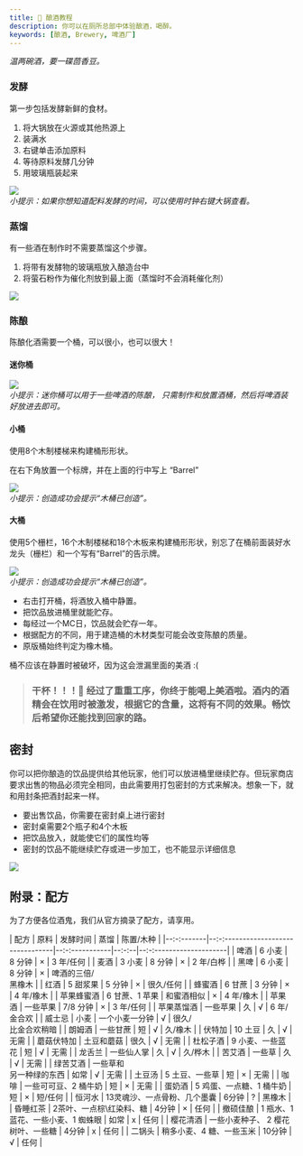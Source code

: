 ```yaml
---
title: 🍺 酿酒教程
description: 你可以在厕所总部中体验酿酒，喝醉。
keywords: [酿酒, Brewery, 啤酒厂]
---
```


*温两碗酒，要一碟茴香豆。*

### 发酵

第一步包括发酵新鲜的食材。

1. 将大锅放在火源或其他热源上
2. 装满水
3. 右键单击添加原料
4. 等待原料发酵几分钟
5. 用玻璃瓶装起来

![](/img/brewery/1.png)  
*小提示：如果你想知道配料发酵的时间，可以使用时钟右键大锅查看。*

### 蒸馏

有一些酒在制作时不需要蒸馏这个步骤。

1. 将带有发酵物的玻璃瓶放入酿造台中
2. 将萤石粉作为催化剂放到最上面（蒸馏时不会消耗催化剂）

![](/img/brewery/2.png)

### 陈酿

陈酿化酒需要一个桶，可以很小，也可以很大！

#### 迷你桶

![](/img/brewery/mini.png)  
*小提示：迷你桶可以用于一些啤酒的陈酿， 只需制作和放置酒桶，然后将啤酒装好放进去即可。*

#### 小桶

使用8个木制楼梯来构建桶形形状。

在右下角放置一个标牌，并在上面的行中写上 “Barrel”

![](/img/brewery/3.png)  
*小提示：创造成功会提示“木桶已创造”。*

#### 大桶

使用5个栅栏，16个木制楼梯和18个木板来构建桶形形状，别忘了在桶前面装好水龙头（栅栏）和一个写有“Barrel”的告示牌。

![](/img/brewery/4.png)  
*小提示：创造成功会提示“木桶已创造”。*

- 右击打开桶，将酒放入桶中静置。  
- 把饮品放进桶里就能贮存。
- 每经过一个MC日，饮品就会贮存一年。
- 根据配方的不同，用于建造桶的木材类型可能会改变陈酿的质量。
- 原版桶始终判定为橡木桶。

桶不应该在静置时被破坏，因为这会泄漏里面的美酒 :(

> ### 干杯！！！:beers: 经过了重重工序，你终于能喝上美酒啦。酒内的酒精会在饮用时被激发，根据它的含量，这将有不同的效果。畅饮后希望你还能找到回家的路。

## 密封

你可以把你酿造的饮品提供给其他玩家，他们可以放进桶里继续贮存。但玩家商店要求出售的物品必须完全相同，由此需要用打包密封的方式来解决。想象一下，就和用封条把酒封起来一样。

- 要出售饮品，你需要在密封桌上进行密封
- 密封桌需要2个瓶子和4个木板
- 把饮品放入，就能使它们的属性均等
- 密封的饮品不能继续贮存或进一步加工，也不能显示详细信息

![](/img/brewery/Sealing_Tble.png)

## 附录：配方

为了方便各位酒鬼，我们从官方摘录了配方，请享用。

| 配方       | 原料                               | 发酵时间       | 蒸馏  | 陈置/木种               |
|--:-:-------|--:-:-------------------------------|--:-:-----------|--:-:--|--:-:--------------------|
| 啤酒       | 6 小麦                             | 8 分钟         | ×     | 3 年/任何               |
| 麦酒       | 3 小麦                             | 8 分钟         | ×     | 2 年/白桦               |
| 黑啤       | 6 小麦                             | 8 分钟         | ×     | 啤酒的三倍/<br />黑橡木 |
| 红酒       | 5 甜浆果                           | 5 分钟         | ×     | 很久/任何               |
| 蜂蜜酒     | 6 甘蔗                             | 3 分钟         | ×     | 4 年/橡木               |
| 苹果蜂蜜酒 | 6 甘蔗、1 苹果                     | 和蜜酒相似     | ×     | 4 年/橡木               |
| 苹果酒     | 一些苹果                           | 7/8 分钟       | ×     | 3 年/任何               |
| 苹果蒸馏酒 | 一些苹果                           | 久             | √    | 6 年/金合欢             |
| 威士忌     | 小麦                               | 一个小麦一分钟 | √    | 很久/<br />比金合欢稍暗 |
| 朗姆酒     | 一些甘蔗                           | 短             | √    | 久/橡木                 |
| 伏特加     | 10 土豆                            | 久             | √    | 无需                    |
| 蘑菇伏特加 | 土豆和蘑菇                         | 很久           | √    | 无需                    |
| 杜松子酒   | 9 小麦、一些蓝花                   | 短             | √    | 无需                    |
| 龙舌兰     | 一些仙人掌                         | 久             | √    | 久/桦木                 |
| 苦艾酒     | 一些草                             | 久             | √    | 无需                    |
| 绿苦艾酒   | 一些草和<br />另一种绿的东西       | 如常           | √    | 无需                    |
| 土豆汤     | 5 土豆、一些草                     | 短             | ×     | 无需                    |
| 咖啡       | 一些可可豆、2 桶牛奶               | 短             | ×     | 无需                    |
| 蛋奶酒     | 5 鸡蛋、一点糖、1 桶牛奶           | 短             | ×     | 短/任何                 |
| 恒河水     | 13灵魂沙、一点骨粉、几个墨囊       | 6分钟          | ?     | 黑橡木                  |
| 昏睡红茶   | 2茶叶、一点棕\红染料、糖           | 4分钟          | ×     | 任何                    |
| 撤硕佳酿   | 1 瓶水、1 蓝花、一些小麦、1 蜘蛛眼 | 如常           | x     | 任何                    |
| 樱花清酒   | 一些小麦种子、 2 樱花树叶、一些糖  | 4分钟          | x     | 任何                    |
| 二锅头     | 稍多小麦、4 糖、一些玉米           | 10分钟         | √    | 任何                    |
